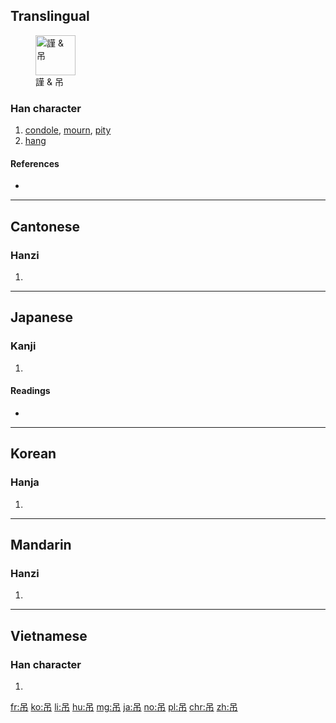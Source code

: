 ==Translingual==
[[File:謹吊.jpg|thumb|64px|謹 & 吊]] 
===Han character===
{{Han char|rn=30|rad=口|as=03|sn=6|four=6022<sub>7</sub>|canj=口中月 (RLB)|ids=⿱[[口]][[巾]]}}

# [[condole]], [[mourn]], [[pity]]
# [[hang]]

====References====
* {{Han ref|kx=0175.030|dkj=03291|dj=0389.030|hdz=10579.010|uh=540A|ud=21514|bh=A651|bd=42577}}

----

==Cantonese==

===Hanzi===
{{yue-hanzi|jyut=diu3|y=diu3}}

# {{defn|lang=yue|sort=口03}}

----

==Japanese==

===Kanji===
{{ja-kanji|grade=|rs=口03}}

# {{defn|lang=ja|sort=口03}}

====Readings====
* {{ja-readings|on=[[ちょう]] (chō)|kun=[[つるす]] (tsurusu), [[つる]] (tsuru), [[つり]] (tsuri)}}

----

==Korean==

===Hanja===
{{ko-hanja|hangeul=적|rv=jeok|mr=chŏk}}

# {{defn|lang=ko|sort=口03}}

----

==Mandarin==

===Hanzi===
{{cmn-hanzi|pin=[[diào]] ([[diao4]])|wg=tiao<sup>4</sup>}}

# {{defn|lang=cmn|sort=口03}}

----

==Vietnamese==

===Han character===
{{vi-hantu|[[điếu]]|rs=口03}}

# {{defn|lang=vi|sort=口03}}

[[fr:吊]]
[[ko:吊]]
[[li:吊]]
[[hu:吊]]
[[mg:吊]]
[[ja:吊]]
[[no:吊]]
[[pl:吊]]
[[chr:吊]]
[[zh:吊]]